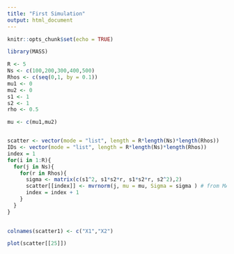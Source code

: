 ```yaml
---
title: "First Simulation"
output: html_document
---
```


```r
knitr::opts_chunk$set(echo = TRUE)
```

```r
library(MASS)

R <- 5 
Ns <- c(100,200,300,400,500)
Rhos <- c(seq(0,1, by = 0.1))
mu1 <- 0
mu2 <- 0
s1 <- 1
s2 <- 1
rho <- 0.5

mu <- c(mu1,mu2)


scatter <- vector(mode = "list", length = R*length(Ns)*length(Rhos))
IDs <- vector(mode = "list", length = R*length(Ns)*length(Rhos))
index = 1
for(i in 1:R){
  for(j in Ns){
    for(r in Rhos){
      sigma <- matrix(c(s1^2, s1*s2*r, s1*s2*r, s2^2),2)
      scatter[[index]] <- mvrnorm(j, mu = mu, Sigma = sigma ) # from MASS package
      index = index + 1
    }
  }
}
  

colnames(scatter1) <- c("X1","X2")

plot(scatter[[25]])

```